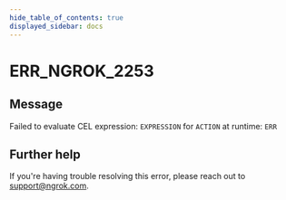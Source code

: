 ```yaml
---
hide_table_of_contents: true
displayed_sidebar: docs
---
```



# ERR_NGROK_2253

## Message

Failed to evaluate CEL expression: `EXPRESSION` for `ACTION` at runtime: `ERR`

<ErrorDetails error="err_ngrok_2253" />

## Further help

If you're having trouble resolving this error, please reach out to [support@ngrok.com](mailto:support@ngrok.com?subject=Help%20with%20ERR_NGROK_2253).
